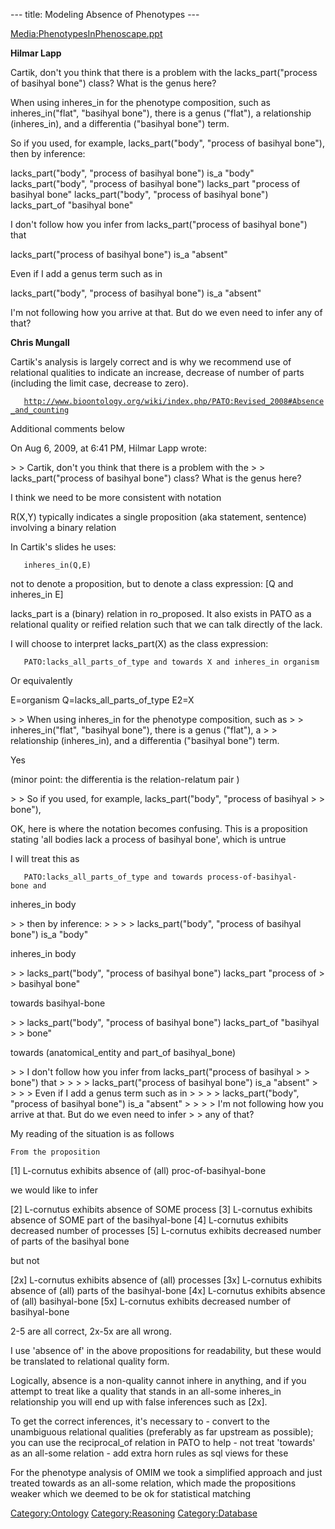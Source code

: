 ---
title: Modeling Absence of Phenotypes
---

[[Media:PhenotypesInPhenoscape.ppt]]

'''Hilmar Lapp'''

Cartik, don't you think that there is a problem with the lacks_part("process of basihyal bone") class? What is the genus here?

When using inheres_in for the phenotype composition, such as inheres_in("flat", "basihyal bone"), there is a genus ("flat"), a relationship (inheres_in), and a differentia ("basihyal bone") term.

So if you used, for example, lacks_part("body", "process of basihyal bone"), then by inference:

lacks_part("body", "process of basihyal bone") is_a "body"
lacks_part("body", "process of basihyal bone") lacks_part "process of basihyal bone"
lacks_part("body", "process of basihyal bone") lacks_part_of "basihyal bone"

I don't follow how you infer from lacks_part("process of basihyal bone") that

lacks_part("process of basihyal bone") is_a "absent"

Even if I add a genus term such as in

lacks_part("body", "process of basihyal bone") is_a "absent"

I'm not following how you arrive at that. But do we even need to infer any of that?

'''Chris Mungall'''

Cartik's analysis is largely correct and is why we recommend use of
relational qualities to indicate an increase, decrease of number of
parts (including the limit case, decrease to zero).

	http://www.bioontology.org/wiki/index.php/PATO:Revised_2008#Absence_and_counting

Additional comments below

On Aug 6, 2009, at 6:41 PM, Hilmar Lapp wrote:

> > Cartik, don't you think that there is a problem with the
> > lacks_part("process of basihyal bone") class? What is the genus here?

I think we need to be more consistent with notation

R(X,Y) typically indicates a single proposition (aka statement,
sentence) involving a binary relation

In Cartik's slides he uses:
	inheres_in(Q,E)

not to denote a proposition, but to denote a class expression: [Q and
inheres_in E]

lacks_part is a (binary) relation in ro_proposed. It also exists in
PATO as a relational quality or reified relation such that we can talk
directly of the lack.

I will choose to interpret lacks_part(X) as the class expression:

	PATO:lacks_all_parts_of_type and towards X and inheres_in organism

Or equivalently

E=organism
Q=lacks_all_parts_of_type
E2=X

> > When using inheres_in for the phenotype composition, such as
> > inheres_in("flat", "basihyal bone"), there is a genus ("flat"), a
> > relationship (inheres_in), and a differentia ("basihyal bone") term.

Yes

(minor point: the differentia is the relation-relatum pair <inheres_in
basihyal_bone>)

> > So if you used, for example, lacks_part("body", "process of basihyal
> > bone"),

OK, here is where the notation becomes confusing. This is a
proposition stating 'all bodies lack a process of basihyal bone',
which is untrue

I will treat this as

	PATO:lacks_all_parts_of_type and towards process-of-basihyal-bone and
inheres_in body

> > then by inference:
> >
> > lacks_part("body", "process of basihyal bone") is_a "body"

inheres_in body

> > lacks_part("body", "process of basihyal bone") lacks_part "process of
> > basihyal bone"

towards basihyal-bone

> > lacks_part("body", "process of basihyal bone") lacks_part_of "basihyal
> > bone"

towards (anatomical_entity and part_of basihyal_bone)

> > I don't follow how you infer from lacks_part("process of basihyal
> > bone") that
> >
> > lacks_part("process of basihyal bone") is_a "absent"
> >
> > Even if I add a genus term such as in
> >
> > lacks_part("body", "process of basihyal bone") is_a "absent"
> >
> > I'm not following how you arrive at that. But do we even need to infer
> > any of that?

My reading of the situation is as follows

 From the proposition

[1] L-cornutus exhibits absence of (all) proc-of-basihyal-bone

we would like to infer

[2] L-cornutus exhibits absence of SOME process
[3] L-cornutus exhibits absence of SOME part of the basihyal-bone
[4] L-cornutus exhibits decreased number of processes
[5] L-cornutus exhibits decreased number of parts of the basihyal bone

but not

[2x] L-cornutus exhibits absence of (all) processes
[3x] L-cornutus exhibits absence of (all) parts of the basihyal-bone
[4x] L-cornutus exhibits absence of (all) basihyal-bone
[5x] L-cornutus exhibits decreased number of basihyal-bone

2-5 are all correct, 2x-5x are all wrong.

I use 'absence of' in the above propositions for readability, but
these would be translated to relational quality form.

Logically, absence is a non-quality cannot inhere in anything, and if
you attempt to treat like a quality that stands in an all-some
inheres_in relationship you will end up with false inferences such as
[2x].

To get the correct inferences, it's necessary to
- convert <absent inheres_in X> to the unambiguous relational
qualities (preferably as far upstream as possible); you can use the
reciprocal_of relation in PATO to help
- not treat 'towards' as an all-some relation
- add extra horn rules as sql views for these

For the phenotype analysis of OMIM we took a simplified approach and
just treated towards as an all-some relation, which made the
propositions weaker which we deemed to be ok for statistical matching

[[Category:Ontology]]
[[Category:Reasoning]]
[[Category:Database]]